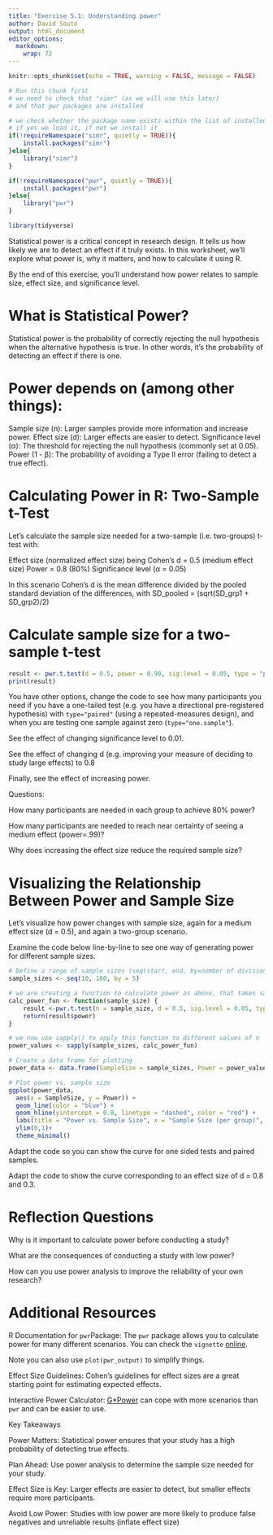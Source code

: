 ```yaml
---
title: "Exercise 5.1: Understanding power"
author: David Souto
output: html_document
editor_options: 
  markdown: 
    wrap: 72
---
```


```r
knitr::opts_chunk$set(echo = TRUE, warning = FALSE, message = FALSE)

# Run this chunk first
# we need to check that "simr" (as we will use this later)
# and that pwr packages are installed

# we check whether the package name exists within the list of installed packages
# if yes we load it, if not we install it
if(!requireNamespace("simr", quietly = TRUE)){ 
    install.packages("simr")
}else{
    library("simr")
}

if(!requireNamespace("pwr", quietly = TRUE)){
    install.packages("pwr")
}else{
    library("pwr")
}

library(tidyverse)
```

Statistical power is a critical concept in research design. It tells us
how likely we are to detect an effect if it truly exists. In this
worksheet, we’ll explore what power is, why it matters, and how to
calculate it using R.

By the end of this exercise, you’ll understand how power relates to
sample size, effect size, and significance level.

# What is Statistical Power?

Statistical power is the probability of correctly rejecting the null
hypothesis when the alternative hypothesis is true. In other words, it’s
the probability of detecting an effect if there is one.

# Power depends on (among other things):

Sample size (n): Larger samples provide more information and increase
power. Effect size (d): Larger effects are easier to detect.
Significance level (α): The threshold for rejecting the null hypothesis
(commonly set at 0.05). Power (1 - β): The probability of avoiding a
Type II error (failing to detect a true effect).

# Calculating Power in R: Two-Sample t-Test

Let’s calculate the sample size needed for a two-sample (i.e.
two-groups) t-test with:

Effect size (normalized effect size) being Cohen's d = 0.5 (medium
effect size) Power = 0.8 (80%) Significance level (α = 0.05)

In this scenario Cohen's d is the mean difference divided by the pooled
standard deviation of the differences, with SD_pooled = (sqrt(SD_grp1 + SD_grp2)/2)

# Calculate sample size for a two-sample t-test

```r
result <- pwr.t.test(d = 0.5, power = 0.90, sig.level = 0.05, type = "paired") 
print(result)
```

You have other options, change the code to see how many participants you
need if you have a one-tailed test (e.g. you have a directional
pre-registered hypothesis) with `type="paired"` (using a
repeated-measures design), and when you are testing one sample against
zero (`type="one.sample"`).

See the effect of changing significance level to 0.01.

See the effect of changing d (e.g. improving your measure of deciding to
study large effects) to 0.8

Finally, see the effect of increasing power.

Questions:

How many participants are needed in each group to achieve 80% power?

How many participants are needed to reach near certainty of seeing a
medium effect (power=.99)?

Why does increasing the effect size reduce the required sample size?

# Visualizing the Relationship Between Power and Sample Size

Let’s visualize how power changes with sample size, again for a medium
effect size (d = 0.5), and again a two-group scenario.

Examine the code below line-by-line to see one way of generating power
for different sample sizes.

```r
# Define a range of sample sizes (seq(start, end, by=number of divisions))
sample_sizes <- seq(10, 100, by = 5) 

# we are creating a function to calculate power as above, that takes sample_size as the parameter
calc_power_fun <- function(sample_size) { 
    result <-pwr.t.test(n = sample_size, d = 0.5, sig.level = 0.05, type = "two.sample")
    return(result$power)
}

# we now use sapply() to apply this function to different values of n 
power_values <- sapply(sample_sizes, calc_power_fun)

# Create a data frame for plotting 
power_data <- data.frame(SampleSize = sample_sizes, Power = power_values) 

# Plot power vs. sample size 
ggplot(power_data, 
  aes(x = SampleSize, y = Power)) + 
  geom_line(color = "blue") + 
  geom_hline(yintercept = 0.8, linetype = "dashed", color = "red") + 
  labs(title = "Power vs. Sample Size", x = "Sample Size (per group)", y = "Power") +
  ylim(0,1)+
  theme_minimal()

```

Adapt the code so you can show the curve for one sided tests and paired
samples.

Adapt the code to show the curve corresponding to an effect size of d =
0.8 and 0.3.

# Reflection Questions

Why is it important to calculate power before conducting a study?

What are the consequences of conducting a study with low power?

How can you use power analysis to improve the reliability of your own
research?

# Additional Resources

R Documentation for `pwr`Package: The `pwr` package allows you to
calculate power for many different scenarios. You can check the
`vignette`
[online](https://cran.r-project.org/web/packages/pwr/vignettes/pwr-vignette.html).

Note you can also use `plot(pwr_output)` to simplify things.

Effect Size Guidelines: Cohen’s guidelines for effect sizes are a great
starting point for estimating expected effects.

Interactive Power Calculator:
[G\*Power](https://www.psychologie.hhu.de/arbeitsgruppen/allgemeine-psychologie-und-arbeitspsychologie/gpower) can cope with more scenarios than `pwr` and can be easier to use.

Key Takeaways

Power Matters: Statistical power ensures that your study has a high
probability of detecting true effects.

Plan Ahead: Use power analysis to determine the sample size needed for
your study.

Effect Size is Key: Larger effects are easier to detect, but smaller
effects require more participants.

Avoid Low Power: Studies with low power are more likely to produce false
negatives and unreliable results (inflate effect size)
